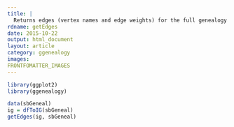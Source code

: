 ```yaml
---
title: |
  Returns edges (vertex names and edge weights) for the full genealogy
rdname: getEdges
date: 2015-10-22
output: html_document
layout: article
category: ggenealogy
images:
FRONTFOMATTER_IMAGES
---
```


```r
library(ggplot2)
library(ggenealogy)
```

```r

data(sbGeneal)
ig = dfToIG(sbGeneal)
getEdges(ig, sbGeneal)



```